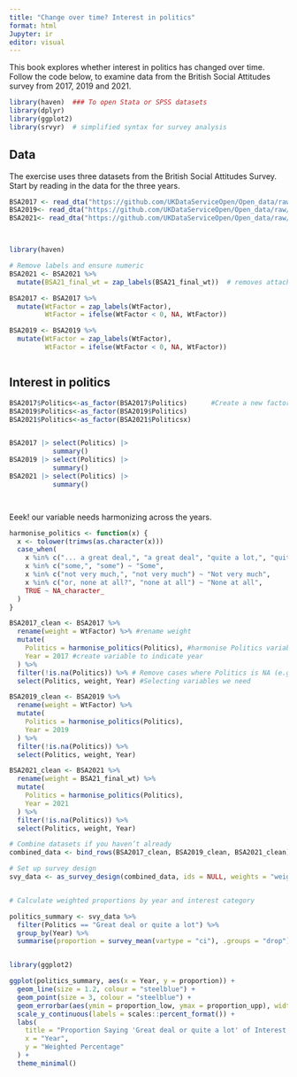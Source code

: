 ```yaml
---
title: "Change over time? Interest in politics"
format: html
Jupyter: ir
editor: visual
---
```


This book explores whether interest in politics has changed over time. Follow the code below, to examine data from the British Social Attitudes survey from 2017, 2019 and 2021.

```r
library(haven)  ### To open Stata or SPSS datasets
library(dplyr)
library(ggplot2)
library(srvyr)  # simplified syntax for survey analysis

```

## Data

The exercise uses three datasets from the British Social Attitudes Survey. Start by reading in the data for the three years.

```r
BSA2017 <- read_dta("https://github.com/UKDataServiceOpen/Open_data/raw/refs/heads/master/bsa2017_open_enviropol.dta")
BSA2019<- read_dta("https://github.com/UKDataServiceOpen/Open_data/raw/refs/heads/master/bsa2019_poverty_open.dta")
BSA2021<- read_dta("https://github.com/UKDataServiceOpen/Open_data/raw/refs/heads/master/bsa2021_healthcare_equalities_open.dta")



library(haven)

# Remove labels and ensure numeric
BSA2021 <- BSA2021 %>%
  mutate(BSA21_final_wt = zap_labels(BSA21_final_wt))  # removes attached labels

BSA2017 <- BSA2017 %>%
  mutate(WtFactor = zap_labels(WtFactor),
         WtFactor = ifelse(WtFactor < 0, NA, WtFactor))

BSA2019 <- BSA2019 %>%
  mutate(WtFactor = zap_labels(WtFactor),
         WtFactor = ifelse(WtFactor < 0, NA, WtFactor))



```

## Interest in politics

```r
BSA2017$Politics<-as_factor(BSA2017$Politics)      #Create a new factor variable 
BSA2019$Politics<-as_factor(BSA2019$Politics)  
BSA2021$Politics<-as_factor(BSA2021$Politicsx)  


BSA2017 |> select(Politics) |> 
           summary()
BSA2019 |> select(Politics) |> 
           summary()
BSA2021 |> select(Politics) |> 
           summary()




```

Eeek! our variable needs harmonizing across the years.

```r
harmonise_politics <- function(x) {
  x <- tolower(trimws(as.character(x)))
  case_when(
    x %in% c("... a great deal,", "a great deal", "quite a lot,", "quite a lot") ~ "Great deal or quite a lot",
    x %in% c("some,", "some") ~ "Some",
    x %in% c("not very much,", "not very much") ~ "Not very much",
    x %in% c("or, none at all?", "none at all") ~ "None at all",
    TRUE ~ NA_character_
  )
}


```

```r
BSA2017_clean <- BSA2017 %>%
  rename(weight = WtFactor) %>% #rename weight
  mutate(
    Politics = harmonise_politics(Politics), #harmonise Politics variable
    Year = 2017 #create variable to indicate year
  ) %>%
  filter(!is.na(Politics)) %>% # Remove cases where Politics is NA (e.g. refusals, don't knows)
  select(Politics, weight, Year) #Selecting variables we need

BSA2019_clean <- BSA2019 %>%
  rename(weight = WtFactor) %>%
  mutate(
    Politics = harmonise_politics(Politics),
    Year = 2019
  ) %>%
  filter(!is.na(Politics)) %>%
  select(Politics, weight, Year)

BSA2021_clean <- BSA2021 %>%
  rename(weight = BSA21_final_wt) %>%
  mutate(
    Politics = harmonise_politics(Politics),
    Year = 2021
  ) %>%
  filter(!is.na(Politics)) %>%
  select(Politics, weight, Year)

```

```r
# Combine datasets if you haven’t already
combined_data <- bind_rows(BSA2017_clean, BSA2019_clean, BSA2021_clean)

# Set up survey design
svy_data <- as_survey_design(combined_data, ids = NULL, weights = "weight")


# Calculate weighted proportions by year and interest category

politics_summary <- svy_data %>%
  filter(Politics == "Great deal or quite a lot") %>%
  group_by(Year) %>%
  summarise(proportion = survey_mean(vartype = "ci"), .groups = "drop")



```

```r
library(ggplot2)

ggplot(politics_summary, aes(x = Year, y = proportion)) +
  geom_line(size = 1.2, colour = "steelblue") +
  geom_point(size = 3, colour = "steelblue") +
  geom_errorbar(aes(ymin = proportion_low, ymax = proportion_upp), width = 0.2, linewideth=1) +
  scale_y_continuous(labels = scales::percent_format()) +
  labs(
    title = "Proportion Saying 'Great deal or quite a lot' of Interest in Politics",
    x = "Year",
    y = "Weighted Percentage"
  ) +
  theme_minimal()


```

```         
```

```         
```
